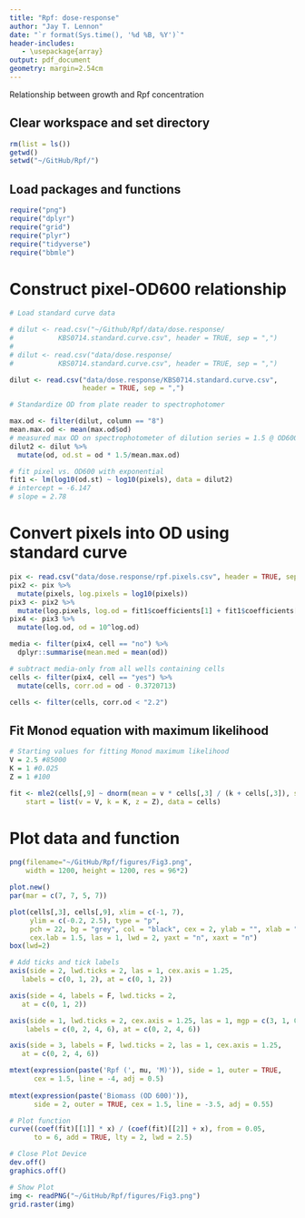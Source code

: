 ```yaml
---
title: "Rpf: dose-response"
author: "Jay T. Lennon"
date: "`r format(Sys.time(), '%d %B, %Y')`"
header-includes:
   - \usepackage{array}
output: pdf_document
geometry: margin=2.54cm
---
```


Relationship between growth and Rpf concentration

## Clear workspace and set directory

```r
rm(list = ls())
getwd()
setwd("~/GitHub/Rpf/")
```

## Load packages and functions

```r
require("png")
require("dplyr")
require("grid")
require("plyr")
require("tidyverse")
require("bbmle")
```

# Construct pixel-OD600 relationship
```r
# Load standard curve data

# dilut <- read.csv("~/Github/Rpf/data/dose.response/
#           KBS0714.standard.curve.csv", header = TRUE, sep = ",")
# 
# dilut <- read.csv("data/dose.response/
#           KBS0714.standard.curve.csv", header = TRUE, sep = ",")

dilut <- read.csv("data/dose.response/KBS0714.standard.curve.csv", 
                  header = TRUE, sep = ",")

# Standardize OD from plate reader to spectrophotomer

max.od <- filter(dilut, column == "8") 
mean.max.od <- mean(max.od$od)
# measured max OD on spectrophotometer of dilution series = 1.5 @ OD600
dilut2 <- dilut %>%
  mutate(od, od.st = od * 1.5/mean.max.od)

# fit pixel vs. OD600 with exponential
fit1 <- lm(log10(od.st) ~ log10(pixels), data = dilut2) 
# intercept = -6.147
# slope = 2.78
```

# Convert pixels into OD using standard curve
```r
pix <- read.csv("data/dose.response/rpf.pixels.csv", header = TRUE, sep = ",")
pix2 <- pix %>%
  mutate(pixels, log.pixels = log10(pixels))
pix3 <- pix2 %>%
  mutate(log.pixels, log.od = fit1$coefficients[1] + fit1$coefficients[2]*log.pixels)
pix4 <- pix3 %>%
  mutate(log.od, od = 10^log.od)
```
          
```r
media <- filter(pix4, cell == "no") %>%
  dplyr::summarise(mean.med = mean(od))

# subtract media-only from all wells containing cells
cells <- filter(pix4, cell == "yes") %>%
  mutate(cells, corr.od = od - 0.3720713)

cells <- filter(cells, corr.od < "2.2")
```


## Fit Monod equation with maximum likelihood

```r
# Starting values for fitting Monod maximum likelihood
V = 2.5 #85000
K = 1 #0.025
Z = 1 #100

fit <- mle2(cells[,9] ~ dnorm(mean = v * cells[,3] / (k + cells[,3]), sd = z), 
    start = list(v = V, k = K, z = Z), data = cells)
```


# Plot data and function

```r
png(filename="~/GitHub/Rpf/figures/Fig3.png",
    width = 1200, height = 1200, res = 96*2) 

plot.new()
par(mar = c(7, 7, 5, 7))

plot(cells[,3], cells[,9], xlim = c(-1, 7), 
     ylim = c(-0.2, 2.5), type = "p", 
     pch = 22, bg = "grey", col = "black", cex = 2, ylab = "", xlab = "", 
     cex.lab = 1.5, las = 1, lwd = 2, yaxt = "n", xaxt = "n")
box(lwd=2)

# Add ticks and tick labels
axis(side = 2, lwd.ticks = 2, las = 1, cex.axis = 1.25, 
   labels = c(0, 1, 2), at = c(0, 1, 2))

axis(side = 4, labels = F, lwd.ticks = 2, 
   at = c(0, 1, 2))

axis(side = 1, lwd.ticks = 2, cex.axis = 1.25, las = 1, mgp = c(3, 1, 0),
    labels = c(0, 2, 4, 6), at = c(0, 2, 4, 6))

axis(side = 3, labels = F, lwd.ticks = 2, las = 1, cex.axis = 1.25, 
   at = c(0, 2, 4, 6))

mtext(expression(paste('Rpf (', mu, 'M)')), side = 1, outer = TRUE, 
      cex = 1.5, line = -4, adj = 0.5)
      
mtext(expression(paste('Biomass (OD 600)')), 
      side = 2, outer = TRUE, cex = 1.5, line = -3.5, adj = 0.55)

# Plot function
curve((coef(fit)[[1]] * x) / (coef(fit)[[2]] + x), from = 0.05, 
      to = 6, add = TRUE, lty = 2, lwd = 2.5)

# Close Plot Device
dev.off()
graphics.off()

# Show Plot
img <- readPNG("~/GitHub/Rpf/figures/Fig3.png")
grid.raster(img)
```

